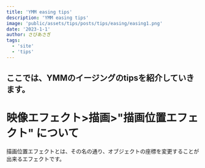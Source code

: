 ```yaml
---
title: 'YMM easing tips'
description: 'YMM easing tips'
image: 'public/assets/tips/posts/tips/easing/easing1.png'
date: '2023-1-1'
author: さびあさぎ
tags:
  - 'site'
  - 'tips'
---
```


## ここでは、YMMのイージングのtipsを紹介していきます。

# 映像エフェクト>描画>"描画位置エフェクト" について
 描画位置エフェクトとは、その名の通り、オブジェクトの座標を変更することが出来るエフェクトです。
 